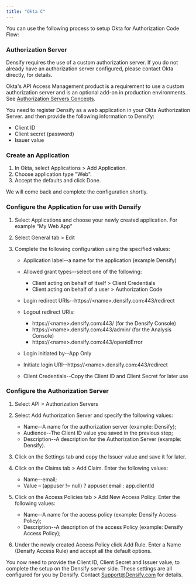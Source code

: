 ```yaml
---
title: "Okta C"
---
```


You can use the following process to setup Okta for Authorization Code Flow:

### Authorization Server

Densify requires the use of a custom authorization server. If you do not already have an authorization server configured, please contact Okta directly, for details.

Okta's API Access Management product is a requirement to use a custom authorization server and is an optional add-on in production environments. See [Authorization Servers Concepts](https://developer.okta.com/docs/concepts/auth-servers/).

You need to register Densify as a web application in your Okta Authorization Server. and then provide the following information to Densify:

* Client ID
* Client secret (password)
* Issuer value

### Create an Application

1. In Okta, select Applications > Add Application.
2. Choose application type "Web".
3. Accept the defaults and click Done.

We will come back and complete the configuration shortly.

### Configure the Application for use with Densify

1. Select Applications and choose your newly created application. For example “My Web App”
2. Select General tab > Edit
3. Complete the following configuration using the specified values:

    * Application label--a name for the application (example Densify)
    * Allowed grant types--select one of the following:

        * Client acting on behalf of itself > Client Credentials
        * Client acting on behalf of a user > Authorization Code

    * Login redirect URIs--https://\<name>.densify.com:443/redirect
    * Logout redirect URIs:

        * https://\<name>.densify.com:443/ (for the Densify Console)
        * https://\<name>.densify.com:443/admin/ (for the Analysis Console)
        * https://\<name>.densify.com:443/openIdError

    * Login initiated by--App Only
    * Initiate login URI--https://\<name>.densify.com:443/redirect
    * Client Credentials--Copy the Client ID and Client Secret for later use

### Configure the Authorization Server

1. Select API > Authorization Servers
2. Select Add Authorization Server and specify the following values:

    * Name--A name for the authorization server (example: Densify);
    * Audience--The Client ID value you saved in the previous step;
    * Description--A description for the Authorization Server (example: Densify).

3. Click on the Settings tab and copy the Issuer value and save it for later.
4. Click on the Claims tab > Add Claim. Enter the following values:

    * Name--email;
    * Value – (appuser != null) ? appuser.email : app.clientId

5. Click on the Access Policies tab > Add New Access Policy. Enter the following values:

    * Name--A name for the access policy (example: Densify Access Policy);
    * Description--A description of the access Policy (example: Densify Access Policy);

6. Under the newly created Access Policy click Add Rule. Enter a Name (Densify Access Rule) and accept all the default options.

You now need to provide the Client ID, Client Secret and Issuer value, to complete the setup on the Densify server side. These settings are all configured for you by Densify. Contact [Support@Densify.com](mailto:Support@Densify.com) for details.
